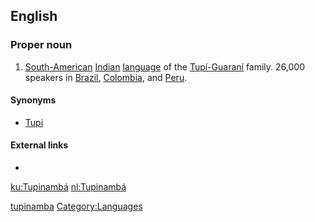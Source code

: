 ==English==

===Proper noun===
{{en-proper noun}}

# [[South American|South-American]] [[Indian]] [[language]] of the [[w:Tupí-Guaraní|Tupí-Guaraní]] family. 26,000 speakers in [[w:Brazil|Brazil]], [[w:Colombia|Colombia]], and [[w:Peru|Peru]].

====Synonyms====
* [[Tupi]]

====External links====
* {{ethnologue|code=tpn}}

[[Category:English terms spelled with Á|tupinamba]]
[[Category:Languages]]

[[ku:Tupinambá]]
[[nl:Tupinambá]]